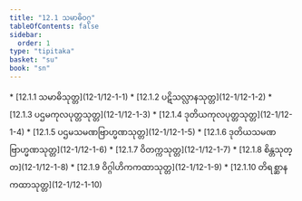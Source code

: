 ```yaml
---
title: "12.1 သမာဓိဝဂ္ဂ"
tableOfContents: false
sidebar:
  order: 1
type: "tipitaka"
basket: "su"
book: "sn"
---
```



<DynamicBreadcrumb />



<TableOfContents book="sn" section="12.1">
* [12.1.1 သမာဓိသုတ္တ](12-1/12-1-1)
* [12.1.2 ပဋိသလ္လာနသုတ္တ](12-1/12-1-2)
* [12.1.3 ပဌမကုလပုတ္တသုတ္တ](12-1/12-1-3)
* [12.1.4 ဒုတိယကုလပုတ္တသုတ္တ](12-1/12-1-4)
* [12.1.5 ပဌမသမဏဗြာဟ္မဏသုတ္တ](12-1/12-1-5)
* [12.1.6 ဒုတိယသမဏဗြာဟ္မဏသုတ္တ](12-1/12-1-6)
* [12.1.7 ဝိတက္ကသုတ္တ](12-1/12-1-7)
* [12.1.8 စိန္တသုတ္တ](12-1/12-1-8)
* [12.1.9 ဝိဂ္ဂါဟိကကထာသုတ္တ](12-1/12-1-9)
* [12.1.10 တိရစ္ဆာနကထာသုတ္တ](12-1/12-1-10)
</TableOfContents>